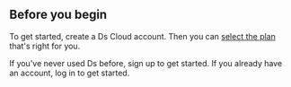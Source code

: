 ## Before you begin
To get started, create a Ds Cloud account. Then you can [select the plan](https://dscloud.pt/plans) that's right for you.

<CardGroup>
  <Card
    title="Sign Up"
    icon="user-plus"
    href="https://dscloud.pt/login"
    color="#95979b"
  >
    If you've never used Ds before, sign up to get started.
  </Card>
  <Card 
    title="Log in"
    icon="right-to-bracket"
    href="https://dscloud.pt/login"
    color="#95979b"
  >
    If you already have an account, log in to get started.
  </Card>
</CardGroup>
